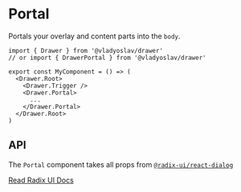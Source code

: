 # Portal

Portals your overlay and content parts into the `body`.

```tsx copy
import { Drawer } from '@vladyoslav/drawer'
// or import { DrawerPortal } from '@vladyoslav/drawer'

export const MyComponent = () => (
  <Drawer.Root>
    <Drawer.Trigger />
    <Drawer.Portal>
      ...
    </Drawer.Portal>
  </Drawer.Root>
)
```

## API

The `Portal` component takes all props from [`@radix-ui/react-dialog`](https://www.radix-ui.com/primitives/docs/components/dialog#portal)

[Read Radix UI Docs](https://www.radix-ui.com/primitives/docs/components/dialog#portal)
